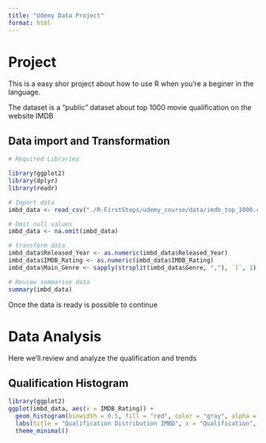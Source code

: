 ```yaml
---
title: "Udemy Data Project"
format: html
---
```


# Project

This is a easy shor project about how to use R when you're a beginer in the language.

The dataset is a "public" dataset about top 1000 movie qualification on the website IMDB

## Data import and Transformation

```r
# Required Libraries

library(ggplot2)
library(dplyr)
library(readr)

# Import data
imbd_data <- read_csv("./R-FirstSteps/udemy_course/data/imdb_top_1000.csv")

# Omit null values
imbd_data <- na.omit(imbd_data)

# transform data
imbd_data$Released_Year <- as.numeric(imbd_data$Released_Year)
imbd_data$IMDB_Rating <- as.numeric(imbd_data$IMDB_Rating)
imbd_data$Main_Genre <- sapply(strsplit(imbd_data$Genre, ","), `[`, 1)

# Review summarise data
summary(imbd_data)
```

Once the data is ready is possible to continue

# Data Analysis

Here we'll review and analyze the qualification and trends

## Qualification Histogram

```r
library(ggplot2)
ggplot(imbd_data, aes(x = IMDB_Rating)) +
  geom_histogram(binwidth = 0.5, fill = "red", color = "gray", alpha = 0.7) +
  labs(title = "Qualification Distribution IMBD", x = "Qualification", y = "Frequency") +
  theme_minimal()
```